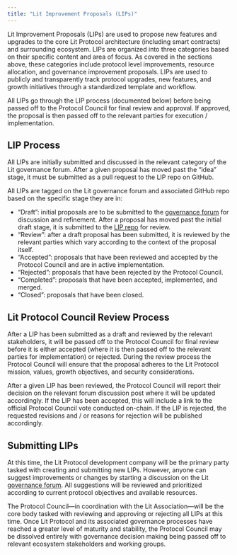 ```yaml
---
title: "Lit Improvement Proposals (LIPs)"
---
```


Lit Improvement Proposals (LIPs) are used to propose new features and upgrades to the core Lit Protocol architecture (including smart contracts) and surrounding ecosystem. LIPs are organized into three categories based on their specific content and area of focus. As covered in the sections above, these categories include protocol level improvements, resource allocation, and governance improvement proposals. LIPs are used to publicly and transparently track protocol upgrades, new features, and growth initiatives through a standardized template and workflow.

All LIPs go through the LIP process (documented below) before being passed off to the Protocol Council for final review and approval. If approved, the proposal is then passed off to the relevant parties for execution / implementation. 

## LIP Process

All LIPs are initially submitted and discussed in the relevant category of the Lit governance forum. After a given proposal has moved past the “idea” stage, it must be submitted as a pull request to the LIP repo on GitHub.

All LIPs are tagged on the Lit governance forum and associated GitHub repo based on the specific stage they are in:

- “Draft”: initial proposals are to be submitted to the [governance forum](https://litprotocol.discourse.group/) for discussion and refinement. After a proposal has moved past the initial draft stage, it is submitted to the [LIP repo](https://github.com/LIT-Protocol/Lit-Improvement-Proposals) for review.
- “Review”: after a draft proposal has been submitted, it is reviewed by the relevant parties which vary according to the context of the proposal itself.  
- “Accepted”: proposals that have been reviewed and accepted by the Protocol Council and are in active implementation.
- “Rejected”: proposals that have been rejected by the Protocol Council. 
- “Completed”: proposals that have been accepted, implemented, and merged.
- “Closed”: proposals that have been closed.

## Lit Protocol Council Review Process

After a LIP has been submitted as a draft and reviewed by the relevant stakeholders, it will be passed off to the Protocol Council for final review before it is either accepted (where it is then passed off to the relevant parties for implementation) or rejected. During the review process the Protocol Council will ensure that the proposal adheres to the Lit Protocol mission, values, growth objectives, and security considerations. 

After a given LIP has been reviewed, the Protocol Council will report their decision on the relevant forum discussion post where it will be updated accordingly. If the LIP has been accepted, this will include a link to the official Protocol Council vote conducted on-chain. If the LIP is rejected, the requested revisions and / or reasons for rejection will be published accordingly.

## Submitting LIPs

At this time, the Lit Protocol development company will be the primary party tasked with creating and submitting new LIPs. However, anyone can suggest improvements or changes by starting a discussion on the Lit [governance forum](https://lit.discourse.group/). All suggestions will be reviewed and prioritized according to current protocol objectives and available resources.

The Protocol Council—in coordination with the Lit Association—will be the core body tasked with reviewing and approving or rejecting all LIPs at this time. Once Lit Protocol and its associated governance processes have reached a greater level of maturity and stability, the Protocol Council may be dissolved entirely with governance decision making being passed off to relevant ecosystem stakeholders and working groups. 


